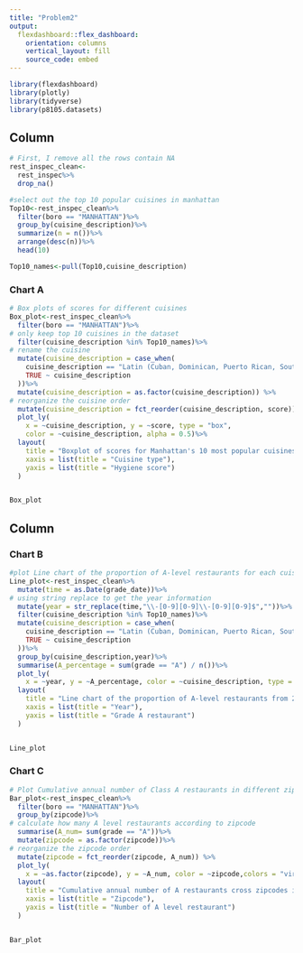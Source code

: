 ```yaml
---
title: "Problem2"
output: 
  flexdashboard::flex_dashboard:
    orientation: columns
    vertical_layout: fill
    source_code: embed
---
```


```r
library(flexdashboard)
library(plotly)
library(tidyverse)
library(p8105.datasets)
```

Column {data-width=450}
-----------------------------------------------------------------------

```r
# First, I remove all the rows contain NA
rest_inspec_clean<- 
  rest_inspec%>%
  drop_na()


```


```r
#select out the top 10 popular cuisines in manhattan
Top10<-rest_inspec_clean%>%
  filter(boro == "MANHATTAN")%>%
  group_by(cuisine_description)%>%
  summarize(n = n())%>%
  arrange(desc(n))%>%
  head(10)

Top10_names<-pull(Top10,cuisine_description)

```





### Chart A

```r
# Box plots of scores for different cuisines
Box_plot<-rest_inspec_clean%>%
  filter(boro == "MANHATTAN")%>%
# only keep top 10 cuisines in the dataset
  filter(cuisine_description %in% Top10_names)%>%
# rename the cuisine
  mutate(cuisine_description = case_when(
    cuisine_description == "Latin (Cuban, Dominican, Puerto Rican, South & Central American)" ~ "Latin",
    TRUE ~ cuisine_description
  ))%>%
  mutate(cuisine_description = as.factor(cuisine_description)) %>%
# reorganize the cuisine order
  mutate(cuisine_description = fct_reorder(cuisine_description, score)) %>%
  plot_ly(
    x = ~cuisine_description, y = ~score, type = "box", 
    color = ~cuisine_description, alpha = 0.5)%>%
  layout(
    title = "Boxplot of scores for Manhattan's 10 most popular cuisines",
    xaxis = list(title = "Cuisine type"),
    yaxis = list(title = "Hygiene score")
  )


Box_plot
```

Column {data-width=300}
-----------------------------------------------------------------------

### Chart B

```r
#plot Line chart of the proportion of A-level restaurants for each cuisine from 2013 to 2017
Line_plot<-rest_inspec_clean%>%
  mutate(time = as.Date(grade_date))%>%
# using string replace to get the year information
  mutate(year = str_replace(time,"\\-[0-9][0-9]\\-[0-9][0-9]$",""))%>%
  filter(cuisine_description %in% Top10_names)%>%
  mutate(cuisine_description = case_when(
    cuisine_description == "Latin (Cuban, Dominican, Puerto Rican, South & Central American)" ~ "Latin",
    TRUE ~ cuisine_description
  ))%>%
  group_by(cuisine_description,year)%>%
  summarise(A_percentage = sum(grade == "A") / n())%>%
  plot_ly(
    x = ~year, y = ~A_percentage, color = ~cuisine_description, type = "scatter",mode = "lines", alpha = 0.5)%>%
  layout(
    title = "Line chart of the proportion of A-level restaurants from 2013 to 2017",
    xaxis = list(title = "Year"),
    yaxis = list(title = "Grade A restaurant")
  )


Line_plot
```

### Chart C

```r
# Plot Cumulative annual number of Class A restaurants in different zipcodes in Manhattan
Bar_plot<-rest_inspec_clean%>%
  filter(boro == "MANHATTAN")%>%
  group_by(zipcode)%>%
# calculate how many A level restaurants according to zipcode
  summarise(A_num= sum(grade == "A"))%>%
  mutate(zipcode = as.factor(zipcode))%>%
# reorganize the zipcode order
  mutate(zipcode = fct_reorder(zipcode, A_num)) %>%
  plot_ly(
    x = ~as.factor(zipcode), y = ~A_num, color = ~zipcode,colors = "viridis", type = "bar", alpha = 0.5)%>%
  layout(
    title = "Cumulative annual number of A restaurants cross zipcodes in Manhattan",
    xaxis = list(title = "Zipcode"),
    yaxis = list(title = "Number of A level restaurant")
  )


Bar_plot
```




